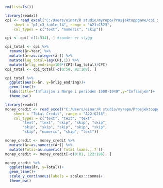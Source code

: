 ```r
rm(list=ls()) 
```

```r
library(readxl)
cpi <- read_excel("C:/Users/einar/R studio/myrepo/Prosjektoppgave/cpi.xlsx", 
    sheet = "p1_c3_table_14", range = "A21:C523", 
    col_types = c("text", "numeric", "skip"))
```

```r
cpi <- cpi[-c(1:334), ] #sander er stygg
```

```r
cpi_total <- cpi %>% 
  rename(år=Year) %>% 
  mutate(år=as.integer(år)) %>% 
  mutate(lag_total=lag(CPI,1)) %>% 
  mutate(årlig_endring=100*(CPI-lag_total)/CPI)
cpi_total <- cpi_total[-c(0:50, 92:168), ]
```

```r
cpi_total %>% 
  ggplot(aes(x=år, y=årlig_endring))+
  geom_line()+
  labs(title="Inflasjon i Norge i perioden 1900-1940",y="Inflasjon")+
  theme_bw()
```

```r
library(readxl)
money_credit <- read_excel("C:/Users/einar/R studio/myrepo/Prosjektoppgave/money_credit.xlsx", 
    sheet = "Total Credit", range = "A22:Q218", 
    col_types = c("text", "text", "text", 
        "text", "text", "skip", "skip", "skip", 
        "skip", "skip", "skip", "skip", "skip", 
        "skip", "numeric", "skip", "text"))
```

```r
money_credit <- money_credit %>% 
  mutate(år=as.numeric(År)) %>%
  mutate(Total=as.numeric(`Total loans...7`))
money_credit <- money_credit[-c(0:81, 122:196), ]
```

```r
money_credit %>%
  ggplot(aes(år, y=Total))+
  geom_line()+
  scale_y_continuous(labels = scales::comma)+
  theme_bw()
```
